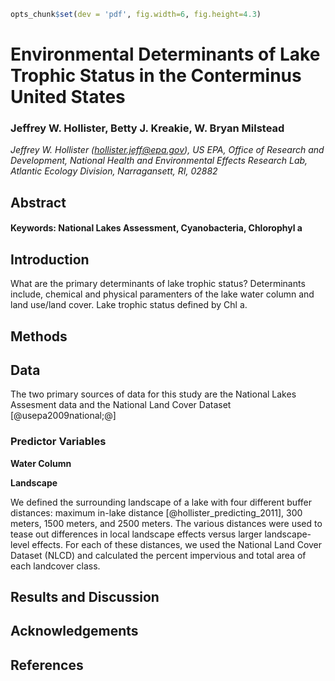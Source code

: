 ```r
opts_chunk$set(dev = 'pdf', fig.width=6, fig.height=4.3)

```
Environmental Determinants of Lake Trophic Status in the Conterminus United States
====================================================================

### Jeffrey W. Hollister, Betty J. Kreakie, W. Bryan Milstead

*Jeffrey W. Hollister ([hollister.jeff@epa.gov](mailto:hollister.jeff@epa.gov)), US EPA, Office of Research and Development, National Health and Environmental Effects Research Lab, Atlantic Ecology Division, Narragansett, RI, 02882*  

Abstract
--------


#### Keywords: National Lakes Assessment, Cyanobacteria, Chlorophyl a



Introduction
------------


What are the primary determinants of lake trophic status?  Determinants include, chemical and physical paramenters of the lake water column and land use/land cover.  Lake trophic status defined by Chl a.


Methods
-------

## Data

The two primary sources of data for this study are the National Lakes Assesment data and the National Land Cover Dataset [@usepa2009national;@]

### Predictor Variables

**Water Column**

**Landscape**

We defined the surrounding landscape of a lake with four different buffer distances: maximum in-lake distance [@hollister_predicting_2011], 300 meters, 1500 meters, and 2500 meters.  The various distances were used to tease out differences in local landscape effects versus larger landscape-level effects. For each of these distances, we used the National Land Cover Dataset (NLCD) and calculated the percent impervious and total area of each landcover class.  


Results and Discussion
----------------------

Acknowledgements
----------------


References
----------
